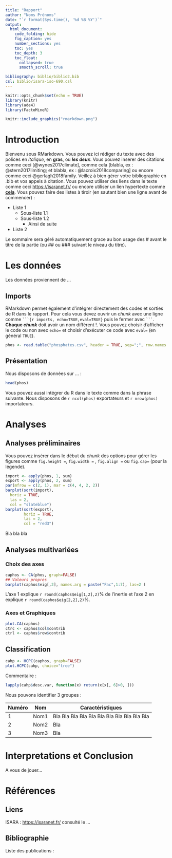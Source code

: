 ```yaml
---
title: "Rapport"
author: "Noms Prénoms"
date: "`r format(Sys.time(), '%d %B %Y')`"
output:
  html_document:
    code_folding: hide
    fig_caption: yes
    number_sections: yes
    toc: yes
    toc_depth: 3
    toc_float:
      collapsed: true
      smooth_scroll: true

bibliography: biblio/biblio2.bib
csl: biblio/isara-iso-690.csl
---
```


```r
knitr::opts_chunk$set(echo = TRUE)
library(knitr)
library(ade4)
library(FactoMineR)
```

```r
knitr::include_graphics("rmarkdown.png")
```

# Introduction

Bienvenu sous RMarkdown. Vous pouvez ici rédiger du texte avec des polices en *italique*, en **gras**, ou ***les deux***. Vous pouvez inserer des citations comme ceci [@wynes2017climate], comme cela [blabla, ex : @stern2017limiting; et blabla, ex : @lacroix2018comparing] ou encore comme ceci @gerlagh2018family. Veillez à bien gérer votre bibliographie en .bib et vos appels à citation. Vous pouvez utiliser des liens dans le texte comme ceci <https://isaranet.fr/> ou encore utiliser un lien hypertexte comme [**cela**](https://isaranet.fr/). Vous pouvez faire des listes à tiroir (en sautant bien une ligne avant de commencer) :

-   Liste 1
    -   Sous-liste 1.1
    -   Sous-liste 1.2
        -   Ainsi de suite
-   Liste 2

Le sommaire sera géré automatiquement grace au bon usage des \# avant le titre de la partie (ou \## ou \### suivant le niveau du titre).

# Les données

Les données proviennent de ...

## Imports

RMarkdown permet également d'intégrer directement des codes et sorties de R dans le rapport. Pour cela vous devez ouvrir un *chunk* avec une ligne comme ```` ```{r imports, echo=TRUE,eval=TRUE} ```` puis le fermer avec ```` ``` ````. **Chaque *chunk*** doit avoir un nom différent !. Vous pouvez choisir d'afficher le code ou non avec `echo=` et choisir d'exécuter ce code avec `eval=` (en général `TRUE`).

```r
phos <- read.table("phosphates.csv", header = TRUE, sep=";", row.names = 1)
```

## Présentation

Nous disposons de données sur ... :

```r
head(phos)
```

Vous pouvez aussi intégrer du R dans le texte comme dans la phrase suivante. Nous disposons de `r ncol(phos)` exportateurs et `r nrow(phos)` importateurs.

# Analyses

## Analyses préliminaires

Vous pouvez insérer dans le début du *chunk* des options pour gérer les figures comme `fig.height =`, `fig.width =` , `fig.align =` ou `fig.cap=` (pour la légende).

```r

import <- apply(phos, 1, sum)
export <- apply(phos, 2, sum)
par(mfrow = c(2, 1), mar = c(4, 4, 2, 2))
barplot(sort(import),
  horiz = TRUE,
  las = 2,
  col = "slateblue")
barplot(sort(export),
        horiz = TRUE,
        las = 2,
        col = "red3")

```

Bla bla bla

## Analyses multivariées

### Choix des axes

```r
caphos <- CA(phos, graph=FALSE)
## Valeurs propres
barplot(caphos$eig[,2], names.arg = paste("Fac",1:7), las=2 )
```

L'axe 1 explique `r round(caphos$eig[1,2],2)`% de l'inertie et l'axe 2 en explique `r round(caphos$eig[2,2],2)`%.

### Axes et Graphiques

```r
plot.CA(caphos)
ctrc <- caphos$col$contrib
ctrl <- caphos$row$contrib
```

## Classification

```r
cahp <- HCPC(caphos, graph=FALSE)
plot.HCPC(cahp, choice="tree")
```

Commentaire :

```r

lapply(cahp$desc.var, function(x) return(x[x[, 6]>0, ]))
```

Nous pouvons identifier 3 groupes :

| Numéro | Nom  | Caractéristiques                            |
|--------|------|---------------------------------------------|
| 1      | Nom1 | Bla Bla Bla Bla Bla Bla Bla Bla Bla Bla Bla |
| 2      | Nom2 | Bla                                         |
| 3      | Nom3 | Bla                                         |

# Interpretations et Conclusion

A vous de jouer...

# Références

## Liens

ISARA : <https://isaranet.fr/> consulté le ...

## Bibliographie

Liste des publications :
